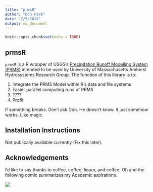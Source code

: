 ```yaml
---
title: "prmsR"
author: "Don Park"
date: "2/5/2018"
output: md_document
---
```


```r
knitr::opts_chunk$set(echo = TRUE)
```

## prmsR

`prmsR` is a R wrapper of USGS's [Precipitation Runoff Modelling System (PRMS)](https://wwwbrr.cr.usgs.gov/projects/SW_MoWS/PRMS.html) intended to be used by University of Massachusetts Amherst Hydrosystems Research Group.  The function of this library is to:

1. Integrate the PRMS Model within R's data and file systems
2. Easier parallel computing runs of PRMS
3. ????
4. Profit

If something breaks.  Don't ask Don.  He doesn't know.  It just somehow works.  Like magic.  

## Installation Instructions

Not publically available currently (Fix this later). 

## Acknowledgements

I'd like to say thanks to coffee, coffee, liquor, and coffee.  Oh and the following comic summarizes my Academic aspirations.

![](README_files/mylife.gif)



